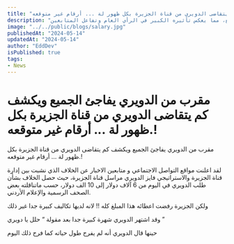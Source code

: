 ```yaml
---
title: "مقرب من الدويري يفاجئ الجميع ويكشف كم يتقاضى الدويري من قناة الجزيرة بكل ظهور لة ... أرقام غير متوقعه.!"
description: "بفضح تفاصيل راتب الدويري من قناة الجزيرة، يكشف هذا المقال عن جدل مالي واسع، مما يعكس تأثيره الكبير في الرأي العام وتفاعل المتابعين."
image: "../../public/blogs/salary.jpg"
publishedAt: "2024-05-14"
updatedAt: "2024-05-14"
author: "EddDev"
isPublished: true
tags:
- News
---
```


# مقرب من الدويري يفاجئ الجميع ويكشف كم يتقاضى الدويري من قناة الجزيرة بكل ظهور لة ... أرقام غير متوقعه.!

مقرب من الدويري يفاجئ الجميع ويكشف كم يتقاضى الدويري من قناة الجزيرة بكل ظهور لة ... أرقام غير متوقعه.!

لقد اعلنت مواقع التواصل الاجتماعي و متابعين الاخبار عن الخلاف الذي نشبت بين إدارة قناة الجزيرة والاستراتيجي فايز الدويري مراسل قناة الجزيرة، حيث حصل الخلاف بشأن طلب الدويري في اليوم من 6 آلاف دولار إلى 10 الف دولار، حسب ماتناقلته بعض الصحف الرسمية والإعلام الأردني.

ولكن الجزيرة رفضت اعطائه هذا المبلغ كله !! لانه لديها تكاليف كبيرة جدا غير ذلك 

وقد اشتهر الدويري شهرة كبيرة جدا بعد مقولة “ حلل يا دويري ” 

حينها قال الدويري أنه لم يفرح طول حياته كما فرح ذلك اليوم
